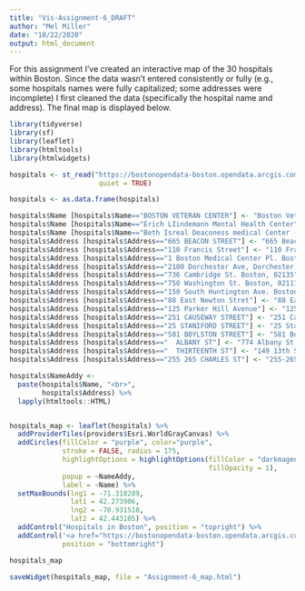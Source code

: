 ```yaml
---
title: "Vis-Assignment-6_DRAFT"
author: "Mel Miller"
date: "10/22/2020"
output: html_document
---
```


For this assignment I've created an interactive map of the 30 hospitals within Boston. Since the data wasn't entered consistently or fully (e.g., some hospitals names were fully capitalized; some addresses were incomplete) I first cleaned the data (specifically the hospital name and address). The final map is displayed below.

```r
library(tidyverse)
library(sf)
library(leaflet)
library(htmltools)
library(htmlwidgets)
```

```r
hospitals <- st_read("https://bostonopendata-boston.opendata.arcgis.com/datasets/8f1e5741a4ee4c0f82925d17aab3c002_2.geojson?outSR=%7B%22latestWkid%22%3A2249%2C%22wkid%22%3A102686%7D",
                      quiet = TRUE)
```

```r
hospitals <- as.data.frame(hospitals)

hospitals$Name [hospitals$Name=="BOSTON VETERAN CENTER"] <- "Boston Veteran Center"
hospitals$Name [hospitals$Name=="Erich LIindemann Mental Health Center"] <- "Erich Lindemann Mental Health Center"
hospitals$Name [hospitals$Name=="Beth Isreal Deaconess medical Center - East Campus"] <- "Beth Isreal Deaconess Medical Center - East Campus"
hospitals$Address [hospitals$Address=="665 BEACON STREET"] <- "665 Beacon St, Boston, MA 02215"
hospitals$Address [hospitals$Address=="110 Francis Street"] <- "110 Francis St, Boston, MA 02215"
hospitals$Address [hospitals$Address=="1 Boston Medical Center Pl. Boston, 02118"] <- "1 Boston Medical Center Pl, Boston, 02118"
hospitals$Address [hospitals$Address=="2100 Dorchester Ave, Dorchester, MA, 02124"] <- "2100 Dorchester Ave, Boston, MA, 02124"
hospitals$Address [hospitals$Address=="736 Cambridge St. Boston, 02135"] <- "736 Cambridge St, Boston, 02135"
hospitals$Address [hospitals$Address=="750 Washington St. Boston, 02111"] <- "750 Washington St, Boston, 02111"
hospitals$Address [hospitals$Address=="150 South Huntington Ave. Boston, 02130"] <- "150 South Huntington Ave, Boston, 02130"
hospitals$Address [hospitals$Address=="88 East Newton Stret"] <- "88 East Newton St, Boston, MA 02118"
hospitals$Address [hospitals$Address=="125 Parker Hill Avenue"] <- "125 Parker Hill Ave, Boston, MA 02120"
hospitals$Address [hospitals$Address=="251 CAUSEWAY STREET"] <- "251 Causeway St, Boston, MA 02114"
hospitals$Address [hospitals$Address=="25 STANIFORD STREET"] <- "25 Staniford St, Boston, MA 02114"
hospitals$Address [hospitals$Address=="581 BOYLSTON STREET"] <- "581 Boylston St, Boston, MA 02116"
hospitals$Address [hospitals$Address=="  ALBANY ST"] <- "774 Albany St, Boston, MA 02118"
hospitals$Address [hospitals$Address=="  THIRTEENTH ST"] <- "149 13th St, Boston, MA 02129"
hospitals$Address [hospitals$Address=="255 265 CHARLES ST"] <- "255-265 Charles St, Boston, MA 02114"
```

```r

hospitals$NameAddy <-
  paste(hospitals$Name, "<br>",
        hospitals$Address) %>%
  lapply(htmltools::HTML)


hospitals_map <- leaflet(hospitals) %>%
  addProviderTiles(providers$Esri.WorldGrayCanvas) %>%
  addCircles(fillColor = "purple", color="purple",
             stroke = FALSE, radius = 175,
             highlightOptions = highlightOptions(fillColor = "darkmagenta",
                                                 fillOpacity = 1),
             popup = ~NameAddy,
             label = ~Name) %>%
  setMaxBounds(lng1 = -71.318289,
               lat1 = 42.273906,
               lng2 = -70.931518,
               lat2 = 42.443105) %>%
  addControl("Hospitals in Boston", position = "topright") %>%
  addControl('<a href="https://bostonopendata-boston.opendata.arcgis.com/datasets/8f1e5741a4ee4c0f82925d17aab3c002_2.geojson?outSR=%7B%22latestWkid%22%3A2249%2C%22wkid%22%3A102686%7D">Data source</a>',
             position = "bottomright") 

hospitals_map 
```



```r
saveWidget(hospitals_map, file = "Assignment-6_map.html")
```

